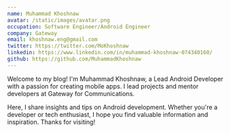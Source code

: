 ```yaml
---
name: Muhammad Khoshnaw
avatar: /static/images/avatar.png
occupation: Software Engineer/Android Engineer
company: Gateway
email: khoshnaw.eng@gmail.com
twitter: https://twitter.com/MoKhoshnaw
linkedin: https://www.linkedin.com/in/muhammad-khoshnaw-074340160/
github: https://github.com/MuhammadKhoshnaw
---
```


Welcome to my blog! I'm Muhammad Khoshnaw, a Lead Android Developer with a passion for creating mobile apps. I lead projects and mentor developers at Gateway for Communications.

Here, I share insights and tips on Android development. Whether you're a developer or tech enthusiast, I hope you find valuable information and inspiration. Thanks for visiting!